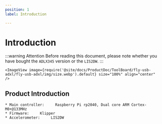 ```yaml
---
position: 1
label: Introduction

---
```



# Introduction

:::warning Attention
Before reading this document, please note whether you have bought the `ADLX345` version or the `LIS2DW`.
:::

    <ImageView image={require('@site/docs/ProductDoc/ToolBoard/fly-usb-adxl/fly-usb-adxl/img/size.webp').default} size="100%" align="center" />

## Product Introduction

    * Main controller:     Raspberry Pi rp2040, Dual core ARM Cortex-M0+@133MHz
    * Firmware:     Klipper
    * Accelerometer:     LIS2DW
